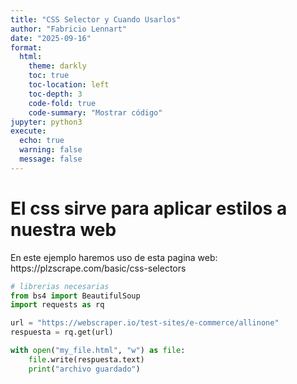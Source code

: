 ```yaml
---
title: "CSS Selector y Cuando Usarlos"
author: "Fabricio Lennart"
date: "2025-09-16"
format:
  html:
    theme: darkly
    toc: true
    toc-location: left
    toc-depth: 3
    code-fold: true
    code-summary: "Mostrar código"
jupyter: python3
execute:
  echo: true
  warning: false
  message: false
---
```


# El css sirve para  aplicar estilos a nuestra web
En este ejemplo haremos uso de esta pagina web: https://plzscrape.com/basic/css-selectors
```python
# librerias necesarias
from bs4 import BeautifulSoup
import requests as rq

url = "https://webscraper.io/test-sites/e-commerce/allinone"
respuesta = rq.get(url)

with open("my_file.html", "w") as file:
    file.write(respuesta.text)
    print("archivo guardado")

```